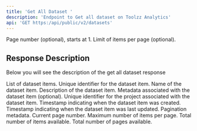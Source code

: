 ```yaml
---
title: 'Get All Dataset '
description: 'Endpoint to Get all dataset on Toolzz Analytics'
api: 'GET https:/api/public/v2/datasets'
---
```


<Expandable title="Resquest">
<ResponseField name="page" type="integer">
  Page number (optional), starts at 1.
</ResponseField>
<ResponseField name="limit" type="integer">
  Limit of items per page (optional).
</ResponseField>
</Expandable>


## Response Description 
Below you will see the description of the get all dataset response

<ResponseField name="data" type="array" required>
  List of dataset items.
  <Expandable title="properties">
    <ResponseField name="id" type="string" required>
      Unique identifier for the dataset item.
    </ResponseField>
    <ResponseField name="name" type="string" required>
      Name of the dataset item.
    </ResponseField>
    <ResponseField name="description" type="string" required>
      Description of the dataset item.
    </ResponseField>
    <ResponseField name="metadata" type="null">
      Metadata associated with the dataset item (optional).
    </ResponseField>
    <ResponseField name="projectId" type="string" required>
      Unique identifier for the project associated with the dataset item.
    </ResponseField>
    <ResponseField name="createdAt" type="Date" required>
      Timestamp indicating when the dataset item was created.
    </ResponseField>
    <ResponseField name="updatedAt" type="Date" required>
      Timestamp indicating when the dataset item was last updated.
    </ResponseField>
  </Expandable>
</ResponseField>
<ResponseField name="meta" type="object" required>
  Pagination metadata.
  <Expandable title="properties">
    <ResponseField name="page" type="integer" required>
      Current page number.
    </ResponseField>
    <ResponseField name="limit" type="integer" required>
      Maximum number of items per page.
    </ResponseField>
    <ResponseField name="totalItems" type="integer" required>
      Total number of items available.
    </ResponseField>
    <ResponseField name="totalPages" type="integer" required>
      Total number of pages available.
    </ResponseField>
  </Expandable>
</ResponseField>